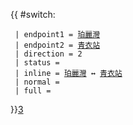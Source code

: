 {{ #switch: {{{format|}}}
  | endpoint1 = [[珀麗灣]]
  | endpoint2 = [[青衣站公共運輸交匯處|青衣站]]
  | direction = 2
  | status = 
  | inline = [[珀麗灣]] ↔ [[青衣站公共運輸交匯處|青衣站]]
  | normal =
  | full =
}}<noinclude>[[category:新界居民巴士路線模板|3‎]]</noinclude>